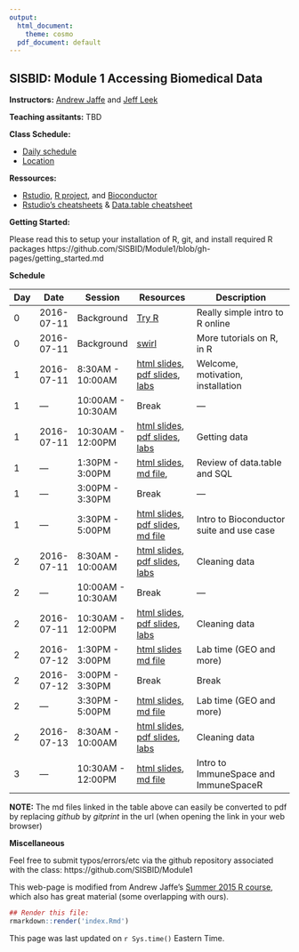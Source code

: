 ```yaml
---
output:
  html_document:
    theme: cosmo
  pdf_document: default
---
```


## SISBID: Module 1 Accessing Biomedical Data

**Instructors:** [Andrew Jaffe](http://www.aejaffe.com/) and [Jeff Leek](http://www.jtleek.com/)

**Teaching assitants:** TBD
<!-- [Jean Morrison](http://students.washington.edu/jeanm5/) and [Brian Williamson](http://students.washington.edu/brianw26/) -->


**Class Schedule:**

* [Daily schedule](http://www.biostat.washington.edu/suminst/sisbid/schedule)
* [Location](http://www.biostat.washington.edu/suminst/sisbid/maps)


**Ressources:**


* [Rstudio](http://www.rstudio.com/), [R project](http://www.r-project.org/), and [Bioconductor](http://bioconductor.org/)
* [Rstudio's cheatsheets](http://www.rstudio.com/resources/cheatsheets/) & [Data.table cheatsheet](https://s3.amazonaws.com/assets.datacamp.com/img/blog/data+table+cheat+sheet.pdf)

**Getting Started:**

Please read this to setup your installation of R, git, and install required R packages
https://github.com/SISBID/Module1/blob/gh-pages/getting_started.md

**Schedule**


| Day  | Date  |  Session | Resources  |  Description |
|----|------------|--------------|---------------------|--------------------------------------|
| 0  | 2016-07-11  | Background  | [Try R](http://tryr.codeschool.com/)  | Really simple intro to R online  |
| 0  | 2016-07-11  | Background | [swirl](http://swirlstats.com/)  | More tutorials on R, in R  |
|1 | 2016-07-11 | 8:30AM - 10:00AM | [html slides](lecture_notes/session1.html), [pdf slides](lecture_notes/session1.pdf), [labs](https://github.com/SISBID/Module1/tree/gh-pages/labs) | Welcome, motivation, installation |
|1 | --- | 10:00AM - 10:30AM | Break | --- |
|1 | 2016-07-11 | 10:30AM - 12:00PM | [html slides](https://slides.com/jeffleek/sisbid-m1-d1), [pdf slides](https://dl.dropbox.com/s/kpf7yidry8ywkbf/sisbid-m1-d1.pdf), [labs](https://github.com/SISBID/Module1/tree/gh-pages/labs) | Getting data |
|1 | --- | 1:30PM - 3:00PM | [html slides](lecture_notes/data_manipulation_review.html), [md file](https://github.com/SISBID/Module1/blob/gh-pages/lecture_notes/data_manipulation_review.md), | Review of data.table and SQL |
|1 | --- | 3:00PM - 3:30PM | Break | --- |
|1 | --- | 3:30PM - 5:00PM | [html slides](lecture_notes/Bioconductor_intro.html), [pdf slides](lecture_notes/Bioconductor_intro.pdf), [md file](lecture_notes/Bioconductor_intro.md) | Intro to Bioconductor suite and use case |
|2 | 2016-07-11 | 8:30AM - 10:00AM | [html slides](https://slides.com/jeffleek/sisbid-m1-d2), [pdf slides](https://dl.dropbox.com/s/q29sspevqn3h2jk/sisbid-m1-d2.pdf), [labs](https://github.com/SISBID/Module1/tree/gh-pages/labs) | Cleaning data |
|2 | --- | 10:00AM - 10:30AM | Break | --- |
|2 | 2016-07-11 | 10:30AM - 12:00PM | [html slides](https://slides.com/jeffleek/sisbid-m1-d2), [pdf slides](https://dl.dropbox.com/s/q29sspevqn3h2jk/sisbid-m1-d2.pdf), [labs](https://github.com/SISBID/Module1/tree/gh-pages/labs) | Cleaning data |
|2 | 2016-07-12 | 1:30PM - 3:00PM | [html slides](lecture_notes/Lab_Searching_GEO.html) [md file](https://github.com/SISBID/Module1/blob/gh-pages/lecture_notes/Lab_Searching_GEO.md) | Lab time (GEO and more) |
|2 | 2016-07-12 | 3:00PM - 3:30PM | Break | Break |
|2 | --- | 3:30PM - 5:00PM | [html slides](lecture_notes/Lab_Searching_GEO.html), [md file](https://github.com/SISBID/Module1/blob/gh-pages/lecture_notes/Lab_Searching_GEO.md) | Lab time (GEO and more) |
|2 | 2016-07-13 | 8:30AM - 10:00AM | [html slides](https://slides.com/jeffleek/sisbid-m1-d3), [pdf slides](https://dl.dropbox.com/s/m8r6cid58fbnk39/sisbid-m1-d3.pdf), [labs](https://github.com/SISBID/Module1/tree/gh-pages/labs) | Cleaning data |
|3 | --- | 10:30AM - 12:00PM | [html slides](lecture_notes/ImmuneSpaceR.html), [md file](https://github.com/SISBID/Module1/blob/gh-pages/lecture_notes/ImmuneSpaceR.md) | Intro to ImmuneSpace and ImmuneSpaceR |

**NOTE:** The md files linked in the table above can easily be converted to pdf by replacing *github* by *gitprint* in the url (when opening the link in your web browser)

<!-- Add links to the rest of the material as we go



-->

**Miscellaneous**

Feel free to submit typos/errors/etc via the github repository associated with the class: 
https://github.com/SISBID/Module1

This web-page is modified from Andrew Jaffe's [Summer 2015 R course](http://www.aejaffe.com/summerR_2015/), which also has great material (some overlapping with ours).

```r
## Render this file:
rmarkdown::render('index.Rmd')
```

This page was last updated on `r Sys.time()` Eastern Time.
